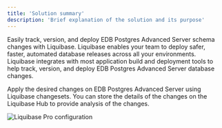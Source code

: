 ```yaml
---
title: 'Solution summary'
description: 'Brief explanation of the solution and its purpose'
---
```

Easily track, version, and deploy EDB Postgres Advanced Server schema changes with Liquibase. Liquibase enables your team to deploy safer, faster, automated database releases across all your environments. Liquibase integrates with most application build and deployment tools to help track, version, and deploy EDB Postgres Advanced Server database changes.

Apply the desired changes on EDB Postgres Advanced Server using Liquibase changesets. You can store the details of the changes on the Liquibase Hub to provide analysis of the changes.

![Liquibase Pro configuration](Images/Configuration.png)


